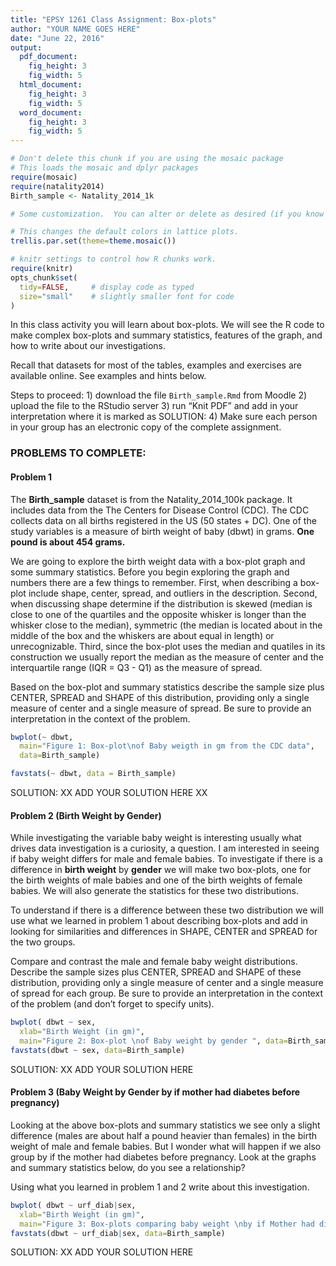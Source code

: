 ---
title: "EPSY 1261 Class Assignment: Box-plots"
author: "YOUR NAME GOES HERE"
date: "June 22, 2016"
output:
  pdf_document:
    fig_height: 3
    fig_width: 5
  html_document:
    fig_height: 3
    fig_width: 5
  word_document:
    fig_height: 3
    fig_width: 5
---


```{r include=FALSE}
# Don't delete this chunk if you are using the mosaic package
# This loads the mosaic and dplyr packages
require(mosaic)
require(natality2014)
Birth_sample <- Natality_2014_1k

```

```{r include=FALSE}
# Some customization.  You can alter or delete as desired (if you know what you are doing).

# This changes the default colors in lattice plots.
trellis.par.set(theme=theme.mosaic())  

# knitr settings to control how R chunks work.
require(knitr)
opts_chunk$set(
  tidy=FALSE,     # display code as typed
  size="small"    # slightly smaller font for code
)
```

In this class activity you will learn about box-plots. We will see the R code to make complex box-plots and summary statistics, features of the graph, and how to write about our investigations.  

Recall that datasets for most of the tables, examples and exercises are available online.  See examples and hints below. 

Steps to proceed:
1) download the file `Birth_sample.Rmd` from Moodle
2) upload the file to the RStudio server
3) run "Knit PDF" and add in your interpretation where it is marked as SOLUTION:
4) Make sure each person in your group has an electronic copy of the complete assignment.

### PROBLEMS TO COMPLETE:

#### Problem 1

The **Birth_sample** dataset is from the Natality_2014_100k package. It includes data from the The Centers for Disease Control (CDC). The CDC collects data on all births registered in the US (50 states + DC).  One of the study variables is a measure of birth weight of baby (dbwt) in grams. **One pound is about 454 grams.**  

We are going to explore the birth weight data with a box-plot graph and some summary statistics. Before you begin exploring the graph and numbers there are a few things to remember. First, when describing a box-plot include shape, center, spread, and outliers in the description. Second, when discussing shape determine if the distribution is skewed (median is close to one of the quartiles and the opposite whisker is longer than the whisker close to the median), symmetric (the median is located about in the middle of the box and the whiskers are about equal in length) or unrecognizable. Third, since the box-plot uses the median and quatiles in its construction we usually report the median as the measure of center and the interquartile range (IQR = Q3 - Q1) as the measure of spread.

Based on the box-plot and summary statistics describe the sample size plus CENTER, SPREAD and SHAPE of this distribution, providing only a single measure of center and a single measure of spread.  Be sure to provide an interpretation in the context of the problem.

```{r, fig.height=3.2}

bwplot(~ dbwt, 
  main="Figure 1: Box-plot\nof Baby weigth in gm from the CDC data", 
  data=Birth_sample)

favstats(~ dbwt, data = Birth_sample)
```


SOLUTION: XX ADD YOUR SOLUTION HERE XX



#### Problem 2 (Birth Weight by Gender)

While investigating the variable baby weight is interesting usually what drives data investigation is a curiosity, a question. I am interested in seeing if baby weight differs for male and female babies. To investigate if there is a difference in **birth weight** by **gender** we will make two box-plots, one for the birth weights of male babies and one of the birth weights of female babies. We will also generate the statistics for these two distributions.

To understand if there is a difference between these two distribution we will use what we learned in problem 1 about describing box-plots and add in looking for similarities and differences in SHAPE, CENTER and SPREAD for the two groups.

Compare and contrast the male and female baby weight distributions. Describe the sample sizes plus CENTER, SPREAD and SHAPE of these distribution, providing only a single measure of center and a single measure of spread for each group.  Be sure to provide an interpretation in the context of the problem (and don't forget to specify units).


```{r, fig.height=3.2}

bwplot( dbwt ~ sex, 
  xlab="Birth Weight (in gm)", 
  main="Figure 2: Box-plot \nof Baby weight by gender ", data=Birth_sample)
favstats(dbwt ~ sex, data=Birth_sample)
```


SOLUTION: XX ADD YOUR SOLUTION HERE



#### Problem 3 (Baby Weight by Gender by if mother had diabetes before pregnancy)

Looking at the above box-plots and summary statistics we see only a slight difference (males are about half a pound heavier than females) in the birth weight of male and female babies. But I wonder what will happen if we also group by if the mother had diabetes before pregnancy. Look at the graphs and summary statistics below, do you see a relationship?

Using what you learned in problem 1 and 2 write about this investigation.

```{r, fig.height=3.2}

bwplot( dbwt ~ urf_diab|sex, 
  xlab="Birth Weight (in gm)", 
  main="Figure 3: Box-plots comparing baby weight \nby if Mother had diabetes before pregnancy \nby gender of baby ", data=Birth_sample)
favstats(dbwt ~ urf_diab|sex, data=Birth_sample)

```

SOLUTION: XX ADD YOUR SOLUTION HERE
